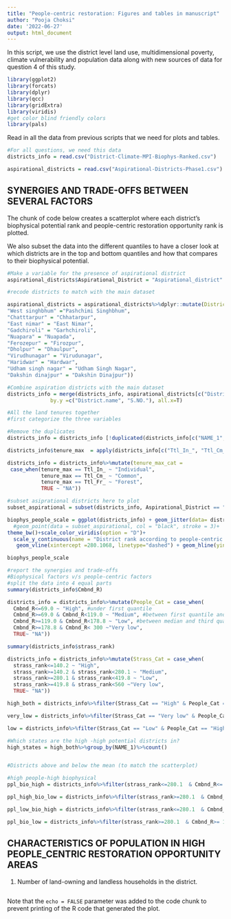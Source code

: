 ```yaml
---
title: "People-centric restoration: Figures and tables in manuscript"
author: "Pooja Choksi"
date: '2022-06-27'
output: html_document
---
```


In this script, we use the district level land use, multidimensional poverty, climate vulnerability and population data along with new sources of data for question 4 of this study.  


```r
library(ggplot2)
library(forcats)
library(dplyr)
library(qcc)
library(gridExtra)
library(viridis)
#get color blind friendly colors 
library(pals)

```


Read in all the data from previous scripts that we need for plots and tables.

```r

#For all questions, we need this data
districts_info = read.csv("District-Climate-MPI-Biophys-Ranked.csv")

aspirational_districts = read.csv("Aspirational-Districts-Phase1.csv")

```

## SYNERGIES AND TRADE-OFFS BETWEEN SEVERAL FACTORS

The chunk of code below creates a scatterplot where each district's biophysical potential rank and people-centric restoration opportunity rank is plotted. 

We also subset the data into the different quantiles to have a closer look at which districts are in the top and bottom quantiles and how that compares to their biophysical potential.

```r

#Make a variable for the presence of aspirational district
aspirational_districts$Aspirational_District = "Aspirational_district"

#recode districts to match with the main dataset 

aspirational_districts = aspirational_districts%>%dplyr::mutate(District.name = recode(District.name, 
"West singhbhum" ="Pashchimi Singhbhum", 
"Chatttarpur" = "Chhatarpur",
"East nimar" = "East Nimar",
"Gadchiroli" = "Garhchiroli",
"Nuapara" = "Nuapada",
"Ferozepur" = "Firozpur",
"Dholpur" = "Dhaulpur",
"Virudhunagar" = "Virudunagar",
"Haridwar" = "Hardwar",
"Udham singh nagar" = "Udham Singh Nagar",
"Dakshin dinajpur" = "Dakshin Dinajpur"))

#Combine aspiration districts with the main dataset
districts_info = merge(districts_info, aspirational_districts[c("District.name", "S.NO.", "Aspirational_District")], by.x = c("NAME_2", "NAME_1"), 
              by.y =c("District.name", "S.NO."), all.x=T)

#All the land tenures together
#first categorize the three variables

#Remove the duplicates 
districts_info = districts_info [!duplicated(districts_info[c("NAME_1","NAME_2")]),]

districts_info$tenure_max  = apply(districts_info[c("Ttl_In_", "Ttl_Cm_", "Ttl_Fr_")], 1, max)

districts_info = districts_info%>%mutate(tenure_max_cat = 
 case_when(tenure_max == Ttl_In_ ~ "Individual",
           tenure_max == Ttl_Cm_ ~ "Common",
           tenure_max == Ttl_Fr_ ~ "Forest", 
           TRUE ~ "NA"))

#subset asiprational districts here to plot 
subset_aspirational = subset(districts_info, Aspirational_District == "Aspirational_district")

biophys_people_scale = ggplot(districts_info) + geom_jitter(data= districts_info, aes(x = strass_rank, y= Cmbnd_R, shape = tenure_max_cat, color = Clmt_v_, size = Lvng_st, border = Aspirational_District), alpha = 0.6)+
  #geom_point(data = subset_aspirational, col = "black", stroke = 3)+
theme_bw()+scale_color_viridis(option = "D")+
  scale_y_continuous(name = "District rank according to people-centric restoration opportunity") + scale_x_continuous(name="District rank according to biophysical restoration potential")+ 
   geom_vline(xintercept =280.1068, linetype="dashed") + geom_hline(yintercept = 124.1441, linetype="dashed")+ labs(color = "Climate Vulnerability", size = "Poverty %", shape = "Dominant tenure regime")

biophys_people_scale

#report the synergies and trade-offs
#Biophysical factors v/s people-centric factors 
#split the data into 4 equal parts 
summary(districts_info$Cmbnd_R)

districts_info = districts_info%>%mutate(People_Cat = case_when(
  Cmbnd_R<=69.0 ~ "High", #under first quantile
  Cmbnd_R>=69.0 & Cmbnd_R<119.0 ~ "Medium", #between first quantile and median
  Cmbnd_R>=119.0 & Cmbnd_R<178.8 ~ "Low", #between median and third quantile
  Cmbnd_R>=178.8 & Cmbnd_R< 300 ~"Very low",
  TRUE~ "NA"))

summary(districts_info$strass_rank)

districts_info = districts_info%>%mutate(Strass_Cat = case_when(
  strass_rank<=140.2 ~ "High",
  strass_rank>=140.2 & strass_rank<280.1 ~ "Medium",
  strass_rank>=280.1 & strass_rank<419.8 ~ "Low",
  strass_rank>=419.8 & strass_rank<560 ~"Very low",
  TRUE~ "NA"))

high_both = districts_info%>%filter(Strass_Cat == "High" & People_Cat == "High")

very_low = districts_info%>%filter(Strass_Cat == "Very low" & People_Cat == "High")

low = districts_info%>%filter(Strass_Cat == "Low" & People_Cat == "High")

#Which states are the high -high potential districts in?
high_states = high_both%>%group_by(NAME_1)%>%count()


#Districts above and below the mean (to match the scatterplot)

#high people-high biophysical
ppl_bio_high = districts_info%>%filter(strass_rank<=280.1  & Cmbnd_R<= 124.1)

ppl_high_bio_low = districts_info%>%filter(strass_rank>=280.1  & Cmbnd_R<= 124.1)

ppl_low_bio_high = districts_info%>%filter(strass_rank<=280.1  & Cmbnd_R>= 124.1)

ppl_bio_low = districts_info%>%filter(strass_rank>=280.1  & Cmbnd_R>= 124.1)

```

## CHARACTERISTICS OF POPULATION IN HIGH PEOPLE_CENTRIC RESTORATION OPPORTUNITY AREAS

1. Number of land-owning and landless households in the district.

```r
```

Note that the `echo = FALSE` parameter was added to the code chunk to prevent printing of the R code that generated the plot.
